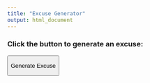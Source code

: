 ```yaml
---
title: "Excuse Generator"
output: html_document
---
```


### Click the button to generate an excuse:

<button onclick="generateExcuse()">

Generate Excuse

</button>

::: {#excuse style="margin-top:20px; font-weight:bold; text-align:center;color:red;"}
:::

```{=html}
<script>
  // List of excuses
  const excuses = [
    "I overslept and was late.",
    "Traffic was terrible.",
    "My dog ate my homework.",
    "I completely forgot.",
    "I had to help a friend in an emergency.",
    "My cat hid my keys.",
  "Aliens abducted me for a short while.",
  "I was busy negotiating peace between two squirrels.",
  "I had to rescue a pancake from burning.",
  "I couldn’t buy my coffee this morning."
  ];

  function generateExcuse() {
    const randomIndex = Math.floor(Math.random() * excuses.length);
    document.getElementById("excuse").innerText = excuses[randomIndex];
  }
</script>
```

